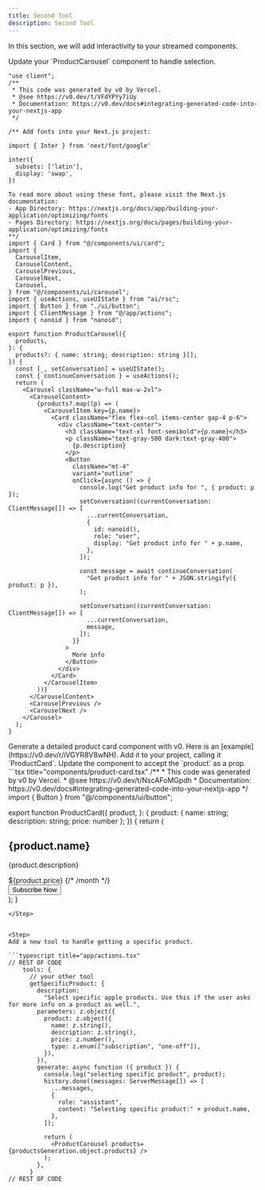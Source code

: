 ```yaml
---
title: Second Tool
description: Second Tool
---
```


In this section, we will add interactivity to your streamed components.

<Steps>


<Step>
Update your `ProductCarousel` component to handle selection.

```tsx title="components/product-carousel.tsx"
"use client";
/**
 * This code was generated by v0 by Vercel.
 * @see https://v0.dev/t/VFdYPYy7iUy
 * Documentation: https://v0.dev/docs#integrating-generated-code-into-your-nextjs-app
 */

/** Add fonts into your Next.js project:

import { Inter } from 'next/font/google'

inter({
  subsets: ['latin'],
  display: 'swap',
})

To read more about using these font, please visit the Next.js documentation:
- App Directory: https://nextjs.org/docs/app/building-your-application/optimizing/fonts
- Pages Directory: https://nextjs.org/docs/pages/building-your-application/optimizing/fonts
**/
import { Card } from "@/components/ui/card";
import {
  CarouselItem,
  CarouselContent,
  CarouselPrevious,
  CarouselNext,
  Carousel,
} from "@/components/ui/carousel";
import { useActions, useUIState } from "ai/rsc";
import { Button } from "./ui/button";
import { ClientMessage } from "@/app/actions";
import { nanoid } from "nanoid";

export function ProductCarousel({
  products,
}: {
  products?: { name: string; description: string }[];
}) {
  const [_, setConversation] = useUIState();
  const { continueConversation } = useActions();
  return (
    <Carousel className="w-full max-w-2xl">
      <CarouselContent>
        {products?.map((p) => (
          <CarouselItem key={p.name}>
            <Card className="flex flex-col items-center gap-4 p-6">
              <div className="text-center">
                <h3 className="text-xl font-semibold">{p.name}</h3>
                <p className="text-gray-500 dark:text-gray-400">
                  {p.description}
                </p>
                <Button
                  className="mt-4"
                  variant="outline"
                  onClick={async () => {
                    console.log("Get product info for ", { product: p });
                    setConversation((currentConversation: ClientMessage[]) => [
                      ...currentConversation,
                      {
                        id: nanoid(),
                        role: "user",
                        display: "Get product info for " + p.name,
                      },
                    ]);

                    const message = await continueConversation(
                      "Get product info for " + JSON.stringify({ product: p }),
                    );

                    setConversation((currentConversation: ClientMessage[]) => [
                      ...currentConversation,
                      message,
                    ]);
                  }}
                >
                  More info
                </Button>
              </div>
            </Card>
          </CarouselItem>
        ))}
      </CarouselContent>
      <CarouselPrevious />
      <CarouselNext />
    </Carousel>
  );
}
```
</Step>
<Step>
Generate a detailed product card component with v0. Here is an [example](https://v0.dev/r/iVGYR8V8wNH). Add it to your project, calling it `ProductCard`.
</Step>
<Step>
Update the component to accept the `product` as a prop.
```tsx title="components/product-card.tsx"
/**
 * This code was generated by v0 by Vercel.
 * @see https://v0.dev/t/NscAFoMGpdh
 * Documentation: https://v0.dev/docs#integrating-generated-code-into-your-nextjs-app
 */
import { Button } from "@/components/ui/button";

export function ProductCard({
  product,
}: {
  product: { name: string; description: string; price: number };
}) {
  return (
    <div className="flex flex-col items-start gap-6 bg-white p-8 shadow-lg rounded-lg dark:bg-gray-950">
      <div className="space-y-2">
        <h2 className="text-2xl font-bold tracking-tight">{product.name}</h2>
        <p className="text-gray-500 dark:text-gray-400">
          {product.description}
        </p>
      </div>
      <div className="flex items-baseline gap-2">
        <span className="text-4xl font-bold">${product.price}</span>
        {/* <span className="text-gray-500 dark:text-gray-400 text-sm">/month</span> */}
      </div>
      <Button className="w-full">Subscribe Now</Button>
    </div>
  );
}
```
</Step>


<Step>
Add a new tool to handle getting a specific product.

```typescript title="app/actions.tsx"
// REST OF CODE
    tools: {
      // your other tool
      getSpecificProduct: {
        description:
          "Select specific apple products. Use this if the user asks for more info on a product as well.",
        parameters: z.object({
          product: z.object({
            name: z.string(),
            description: z.string(),
            price: z.number(),
            type: z.enum(["subscription", "one-off"]),
          }),
        }),
        generate: async function ({ product }) {
          console.log("selecting specific product", product);
          history.done((messages: ServerMessage[]) => [
            ...messages,
            {
              role: "assistant",
              content: "Selecting specific product:" + product.name,
            },
          ]);

          return (
            <ProductCarousel products={productsGeneration.object.products} />
          );
        },
      }
// REST OF CODE
```

</Step>
</Steps>